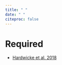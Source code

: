 ```yaml
---
title: " "
date: " "
citeproc: false
---
```


# Required 

- <i class="far fa-file-pdf"></i> [Hardwicke et al. 2018](/readings/hardwicke2018.pdf)
